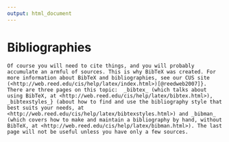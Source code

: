 ```yaml
---
output: html_document
---
```


# Bibliographies

	Of course you will need to cite things, and you will probably accumulate an armful of sources. This is why BibTeX was created. For more information about BibTeX and bibliographies, see our CUS site (<http://web.reed.edu/cis/help/latex/index.html>)[@reedweb2007]}. There are three pages on this topic:  _bibtex_ (which talks about using BibTeX, at <http://web.reed.edu/cis/help/latex/bibtex.html>), _bibtexstyles_} (about how to find and use the bibliography style that best suits your needs, at <http://web.reed.edu/cis/help/latex/bibtexstyles.html>) and _bibman_ (which covers how to make and maintain a bibliography by hand, without BibTeX, at <http://web.reed.edu/cis/help/latex/bibman.html>). The last page will not be useful unless you have only a few sources.
